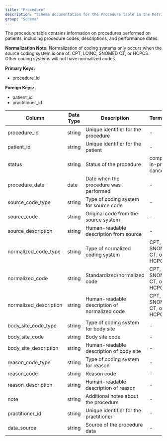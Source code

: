 ```yaml
---
title: "Procedure"
description: "Schema documentation for the Procedure table in the Metriport data model"
group: "Schema"
---
```


The procedure table contains information on procedures performed on patients, including procedure codes, descriptions, and performance dates.

**Normalization Note:**
Normalization of coding systems only occurs when the source coding system is one of: CPT, LOINC, SNOMED CT, or HCPCS. Other coding systems will not have normalized codes.

**Primary Keys:**
* procedure_id

**Foreign Keys:**
* patient_id
* practitioner_id

| Column | Data Type | Description | Terminology |
| ------ | --------- | ----------- | ----------- |
| procedure_id | string | Unique identifier for the procedure | - |
| patient_id | string | Unique identifier for the patient | - |
| status | string | Status of the procedure | completed, in-progress, cancelled |
| procedure_date | date | Date when the procedure was performed | - |
| source_code_type | string | Type of coding system for source code | - |
| source_code | string | Original code from the source system | - |
| source_description | string | Human-readable description from source | - |
| normalized_code_type | string | Type of normalized coding system | CPT, LOINC, SNOMED CT, or HCPCS |
| normalized_code | string | Standardized/normalized code | CPT, LOINC, SNOMED CT, or HCPCS |
| normalized_description | string | Human-readable description of normalized code | CPT, LOINC, SNOMED CT, or HCPCS |
| body_site_code_type | string | Type of coding system for body site | - |
| body_site_code | string | Body site code | - |
| body_site_description | string | Human-readable description of body site | - |
| reason_code_type | string | Type of coding system for reason | - |
| reason_code | string | Reason code | - |
| reason_description | string | Human-readable description of reason | - |
| note | string | Additional notes about the procedure | - |
| practitioner_id | string | Unique identifier for the practitioner | - |
| data_source | string | Source of the procedure data | - |